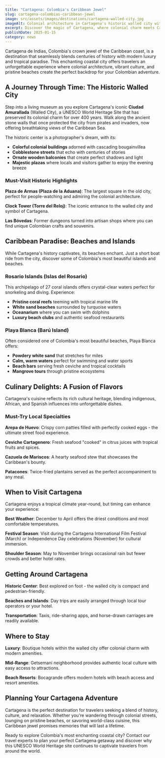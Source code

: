 ```yaml
---
title: "Cartagena: Colombia's Caribbean Jewel"
slug: cartagena-colombias-caribbean-jewel
image: src/assets/images/destinations/cartagena-walled-city.jpg
imageAlt: Colonial architecture in Cartagena's historic walled city with colorful buildings and balconies
excerpt: Discover the magic of Cartagena, where colonial charm meets Caribbean beaches. Explore the UNESCO World Heritage walled city, vibrant culture, and pristine coastal beauty.
publishDate: 2025-01-15
category: news
---
```


Cartagena de Indias, Colombia's crown jewel of the Caribbean coast, is a destination that seamlessly blends centuries of history with modern luxury and tropical paradise. This enchanting coastal city offers travelers an unforgettable experience where colonial architecture, vibrant culture, and pristine beaches create the perfect backdrop for your Colombian adventure.

## A Journey Through Time: The Historic Walled City

Step into a living museum as you explore Cartagena's iconic **Ciudad Amurallada** (Walled City), a UNESCO World Heritage Site that has preserved its colonial charm for over 400 years. Walk along the ancient stone walls that once protected the city from pirates and invaders, now offering breathtaking views of the Caribbean Sea.

The historic center is a photographer's dream, with its:
- **Colorful colonial buildings** adorned with cascading bougainvillea
- **Cobblestone streets** that echo with centuries of stories
- **Ornate wooden balconies** that create perfect shadows and light
- **Majestic plazas** where locals and visitors gather to enjoy the evening breeze

### Must-Visit Historic Highlights

**Plaza de Armas (Plaza de la Aduana)**: The largest square in the old city, perfect for people-watching and admiring the colonial architecture.

**Clock Tower (Torre del Reloj)**: The iconic entrance to the walled city and symbol of Cartagena.

**Las Bóvedas**: Former dungeons turned into artisan shops where you can find unique Colombian crafts and souvenirs.

## Caribbean Paradise: Beaches and Islands

While Cartagena's history captivates, its beaches enchant. Just a short boat ride from the city, discover some of Colombia's most beautiful islands and beaches.

### Rosario Islands (Islas del Rosario)

This archipelago of 27 coral islands offers crystal-clear waters perfect for snorkeling and diving. Experience:
- **Pristine coral reefs** teeming with tropical marine life
- **White sand beaches** surrounded by turquoise waters
- **Oceanarium** where you can swim with dolphins
- **Luxury beach clubs** and authentic seafood restaurants

### Playa Blanca (Barú Island)

Often considered one of Colombia's most beautiful beaches, Playa Blanca offers:
- **Powdery white sand** that stretches for miles
- **Calm, warm waters** perfect for swimming and water sports
- **Beach bars** serving fresh ceviche and tropical cocktails
- **Mangrove tours** through pristine ecosystems

## Culinary Delights: A Fusion of Flavors

Cartagena's cuisine reflects its rich cultural heritage, blending indigenous, African, and Spanish influences into unforgettable dishes.

### Must-Try Local Specialties

**Arepa de Huevo**: Crispy corn patties filled with perfectly cooked eggs - the ultimate street food experience.

**Ceviche Cartagenero**: Fresh seafood "cooked" in citrus juices with tropical fruits and spices.

**Cazuela de Mariscos**: A hearty seafood stew that showcases the Caribbean's bounty.

**Patacones**: Twice-fried plantains served as the perfect accompaniment to any meal.

## When to Visit Cartagena

Cartagena enjoys a tropical climate year-round, but timing can enhance your experience:

**Best Weather**: December to April offers the driest conditions and most comfortable temperatures.

**Festival Season**: Visit during the Cartagena International Film Festival (March) or Independence Day celebrations (November) for cultural immersion.

**Shoulder Season**: May to November brings occasional rain but fewer crowds and better hotel rates.

## Getting Around Cartagena

**Historic Center**: Best explored on foot - the walled city is compact and pedestrian-friendly.

**Beaches and Islands**: Day trips are easily arranged through local tour operators or your hotel.

**Transportation**: Taxis, ride-sharing apps, and horse-drawn carriages are readily available.

## Where to Stay

**Luxury**: Boutique hotels within the walled city offer colonial charm with modern amenities.

**Mid-Range**: Getsemaní neighborhood provides authentic local culture with easy access to attractions.

**Beach Resorts**: Bocagrande offers modern hotels with beach access and resort amenities.

## Planning Your Cartagena Adventure

Cartagena is the perfect destination for travelers seeking a blend of history, culture, and relaxation. Whether you're wandering through colonial streets, lounging on pristine beaches, or savoring world-class cuisine, this Caribbean jewel promises memories that will last a lifetime.

Ready to explore Colombia's most enchanting coastal city? Contact our travel experts to plan your perfect Cartagena getaway and discover why this UNESCO World Heritage site continues to captivate travelers from around the world.